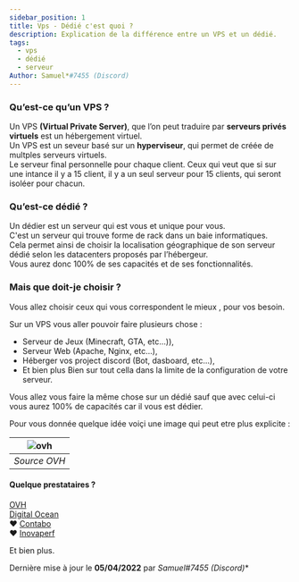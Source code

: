 ```yaml
---
sidebar_position: 1
title: Vps - Dédié c'est quoi ?
description: Explication de la différence entre un VPS et un dédié.
tags:
  - vps
  - dédié
  - serveur
Author: Samuel*#7455 (Discord)
---
```


### Qu’est-ce qu’un VPS ?

Un VPS **(Virtual Private Server)**, que l’on peut traduire par **serveurs privés virtuels** est un hébergement virtuel.<br/>
Un VPS est un seveur basé sur un **hyperviseur**, qui permet de créée de multples serveurs virtuels.<br/>
Le serveur final personnelle pour chaque client. Ceux qui veut que si sur une intance il y a 15 client, il y a un seul serveur pour 15 clients, qui seront isoléer pour chacun.

### Qu’est-ce dédié ?

Un dédier est un serveur qui est vous et unique pour vous.<br/>
C'est un serveur qui trouve forme de rack dans un baie informatiques.<br/>
Cela permet ainsi de choisir la localisation géographique de son serveur dédié selon les datacenters proposés par l’hébergeur.<br/>
Vous aurez donc 100% de ses capacités et de ses fonctionnalités.

### Mais que doit-je choisir ?

Vous allez choisir ceux qui vous correspondent le mieux , pour vos besoin.<br/>

Sur un VPS vous aller pouvoir faire plusieurs chose :
  - Serveur de Jeux (Minecraft, GTA, etc...)),
  - Serveur Web (Apache, Nginx, etc...),
  - Héberger vos project discord (Bot, dasboard, etc...),
  - Et bien plus
Bien sur tout cella dans la limite de la configuration de votre serveur.

Vous allez vous faire la même chose sur un dédié sauf que avec celui-ci vous aurez 100% de capacités car il vous est dédier.

Pour vous donnée quelque idée voiçi une image qui peut etre plus explicite :

| ![ovh](https://media.tutorapide.xyz/u1co6o4jvf4c.png) | 
|:--:| 
| *Source OVH* |

#### Quelque prestataires ?

<a href="https://www.ovhcloud.com/" target="_blank">OVH</a><br/>
<a href="https://www.digitalocean.com/" target="_blank">Digital Ocean</a><br/>
❤️ <a href="https://contabo.com/" target="_blank">Contabo</a><br/>
❤️ <a href="https://clients.inovaperf.fr/?affid=84" target="_blank">Inovaperf</a><br/>

Et bien plus.

Dernière mise à jour le **05/04/2022** par **Samuel*#7455 (Discord)**

